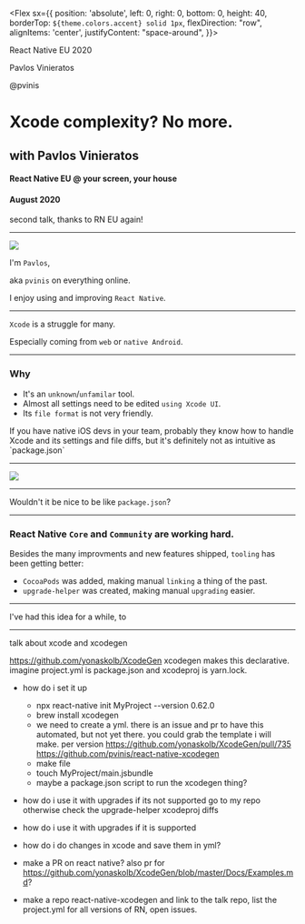 




<Head>
	<link href="https://pvinis.github.io/iosevka-webfont/3.4.1/iosevka.css" rel="stylesheet" />
</Head>


<Footer>

<Flex sx={{
	position: 'absolute',
	left: 0,
	right: 0,
	bottom: 0,
	height: 40,
	borderTop: `${theme.colors.accent} solid 1px`,
	flexDirection: "row",
	alignItems: 'center',
	justifyContent: "space-around",
}}>

<Counter />

React Native EU 2020

Pavlos Vinieratos

@pvinis

</Flex>

</Footer>


# Xcode complexity? No more.

## with Pavlos Vinieratos

#### React Native EU @ your screen, your house

#### August 2020

<Notes>

second talk, thanks to RN EU again!

</Notes>

---

<Split>

<img src={myFace2} />

I'm `Pavlos`,

aka `pvinis` on everything online.

I enjoy using and improving `React Native`.

</Split>

---

`Xcode` is a struggle for many.

Especially coming from `web` or `native Android`.

---

### Why

- It's an `unknown`/`unfamilar` tool.
- Almost all settings need to be edited `using Xcode UI`.
- Its `file format` is not very friendly.

<Notes>
If you have native iOS devs in your team,
probably they know how to handle Xcode and its settings and file diffs,
but it's definitely not as intuitive as `package.json`
</Notes>

---

<AboveFooter>
	<img src={diff1} />
</AboveFooter>

---

Wouldn't it be nice to be like `package.json`?

---

### React Native `Core` and `Community` are working hard.

Besides the many improvments and new features shipped, `tooling` has been getting better:
- `CocoaPods` was added, making manual `linking` a thing of the past.
- `upgrade-helper` was created, making manual `upgrading` easier.

---

I've had this idea for a while, to

---

talk about xcode and xcodegen


https://github.com/yonaskolb/XcodeGen
xcodegen makes this declarative. imagine project.yml is package.json and xcodeproj is yarn.lock.

- how do i set it up
  - npx react-native init MyProject --version 0.62.0
  - brew install xcodegen
  - we need to create a yml. there is an issue and pr to have this automated, but not yet there. you could grab the template i will make. per version
  https://github.com/yonaskolb/XcodeGen/pull/735
  https://github.com/pvinis/react-native-xcodegen
  - make file
  - touch MyProject/main.jsbundle
  - maybe a package.json script to run the xcodegen thing?




- how do i use it with upgrades if its not supported
go to my repo
otherwise check the upgrade-helper xcodeproj diffs


- how do i use it with upgrades if it is supported

- how do i do changes in xcode and save them in yml?

- make a PR on react native? also pr for https://github.com/yonaskolb/XcodeGen/blob/master/Docs/Examples.md?

- make a repo react-native-xcodegen and link to the talk repo, list the project.yml for all versions of RN, open issues.
